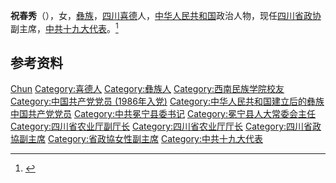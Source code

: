 '''祝春秀'''（{{bd|1963年|4月||catIdx=Zhu祝}}），女，[[彝族|彝族]]，[[四川省|四川]][[喜德县|喜德]]人，[[中华人民共和国|中华人民共和国]]政治人物，现任[[中国人民政治协商会议四川省委员会|四川省政协]]副主席，[[中国共产党第十九次全国代表大会代表名单|中共十九大代表]]。<ref>{{Cite web|title=杨秀彬任四川省农业厅党组书记、厅长 祝春秀不再担任党组书记|url=http://district.ce.cn/newarea/sddy/201806/04/t20180604_29335613_1.shtml|accessdate=2020-07-15|work=中国经济网|archive-url=https://web.archive.org/web/20210116145213/http://district.ce.cn/newarea/sddy/201806/04/t20180604_29335613_1.shtml|archive-date=2021-01-16|dead-url=no}}</ref>

== 参考资料 ==
{{reflist}}

{{中国人物小作品}}
{{四川省领导人}}

{{Authority control}}
{{DEFAULTSORT:Zhu祝}}
[[Category:祝姓|Chun]]
[[Category:喜德人|Category:喜德人]]
[[Category:彝族人|Category:彝族人]]
[[Category:西南民族学院校友|Category:西南民族学院校友]]
[[Category:中国共产党党员_(1986年入党)|Category:中国共产党党员 (1986年入党)]]
[[Category:中华人民共和国建立后的彝族中国共产党党员|Category:中华人民共和国建立后的彝族中国共产党党员]]
[[Category:中共冕宁县委书记|Category:中共冕宁县委书记]]
[[Category:冕宁县人大常委会主任|Category:冕宁县人大常委会主任]]
[[Category:四川省农业厅副厅长|Category:四川省农业厅副厅长]]
[[Category:四川省农业厅厅长|Category:四川省农业厅厅长]]
[[Category:四川省政協副主席|Category:四川省政協副主席]]
[[Category:省政協女性副主席|Category:省政協女性副主席]]
[[Category:中共十九大代表|Category:中共十九大代表]]